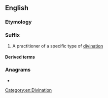 {{also|máncer}}
==English==

===Etymology===
{{suffix|-mancy|er|lang=en}}

===Suffix===
{{en-suffix}}

# A practitioner of a specific type of [[divination]]

====Derived terms====
{{suffixsee|en}}

===Anagrams===
* {{anagrams|en|Camren|Carmen|carmen}}

[[Category:en:Divination]]